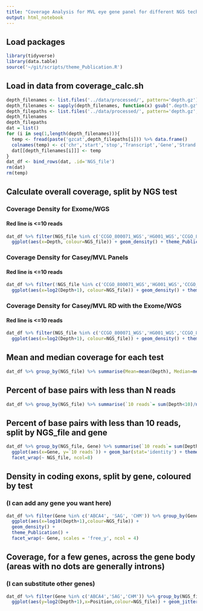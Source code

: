 ```yaml
---
title: "Coverage Analysis for MVL eye gene panel for different NGS tech"
output: html_notebook
---
```


## Load packages
```r
library(tidyverse)
library(data.table)
source('~/git/scripts/theme_Publication.R')
```
## Load in data from coverage_calc.sh
```r
depth_filenames <- list.files('../data/processed/', pattern='depth.gz')
depth_filenames <- sapply(depth_filenames, function(x) gsub(".depth.gz","",x))
depth_filepaths <- list.files('../data/processed/', pattern='depth.gz', full.names = T)
depth_filenames
depth_filepaths
dat = list()
for (i in seq(1,length(depth_filenames))){
  temp <- fread(paste('gzcat',depth_filepaths[i])) %>% data.frame()
  colnames(temp) <- c('chr','start','stop','Transcript','Gene','Strand', 'Position','Depth')
  dat[[depth_filenames[i]]] <- temp
}
dat_df <- bind_rows(dat, .id='NGS_file')
rm(dat)
rm(temp)
```


## Calculate overall coverage, split by NGS test

### Coverage Density for Exome/WGS
#### Red line is <=10 reads
```r
dat_df %>% filter(NGS_file %in% c('CCGO_800071_WGS','HG001_WGS','CCGO_800596_Exome')) %>% group_by(NGS_file) %>% 
  ggplot(aes(x=Depth, colour=NGS_file)) + geom_density() + theme_Publication() + coord_cartesian(xlim=c(0,300)) + geom_vline(xintercept = 10,colour='red')
```

### Coverage Density for Casey/MVL Panels
#### Red line is <=10 reads
```r
dat_df %>% filter(!NGS_file %in% c('CCGO_800071_WGS','HG001_WGS','CCGO_800596_Exome')) %>% group_by(NGS_file) %>% 
  ggplot(aes(x=log2(Depth+1), colour=NGS_file)) + geom_density() + theme_Publication() + geom_vline(xintercept = log2(10),colour='red')
```
### Coverage Density for Casey/MVL RD with the Exome/WGS
#### Red line is <=10 reads
```r
dat_df %>% filter(NGS_file %in% c('CCGO_800071_WGS','HG001_WGS','CCGO_800596_Exome','16-00307_RD')) %>% group_by(NGS_file) %>% 
  ggplot(aes(x=log2(Depth+1), colour=NGS_file)) + geom_density() + theme_Publication() + geom_vline(xintercept = log2(10), colour='red')
```

## Mean and median coverage for each test
```r
dat_df %>% group_by(NGS_file) %>% summarise(Mean=mean(Depth), Median=median(Depth), `25th`=quantile(Depth,0.25), `75th` = quantile(Depth,0.75))
```

## Percent of base pairs with less than N reads
```r
dat_df %>% group_by(NGS_file) %>% summarise(`10 reads`= sum(Depth<10)/n() * 100, `15 reads`= sum(Depth<15)/n() * 100, `20 reads`= sum(Depth<20)/n() * 100, `25 reads`= sum(Depth<25)/n() * 100)
```

## Percent of base pairs with less than 10 reads, split by NGS_file and gene
```r
dat_df %>% group_by(NGS_file, Gene) %>% summarise(`10 reads`= sum(Depth<10)/n() * 100) %>% 
  ggplot(aes(x=Gene, y=`10 reads`)) + geom_bar(stat='identity') + theme_Publication() + coord_flip() +
  facet_wrap(~ NGS_file, ncol=8)
```

## Density in coding exons, split by gene, coloured by test
### (I can add any gene you want here)
```r
dat_df %>% filter(Gene %in% c('ABCA4', 'SAG', 'CHM')) %>% group_by(Gene, NGS_file) %>% 
  ggplot(aes(x=log10(Depth+1),colour=NGS_file)) + 
  geom_density() + 
  theme_Publication() + 
  facet_wrap(~ Gene, scales = 'free_y', ncol = 4)
```

## Coverage, for a few genes, across the gene body (areas with no dots are generally introns)
### (I can substitute other genes)
```r
dat_df %>% filter(Gene %in% c('ABCA4','SAG','CHM')) %>% group_by(NGS_file,Gene) %>% mutate(Position=start+Position) %>% 
  ggplot(aes(y=log2(Depth+1),x=Position,colour=NGS_file)) + geom_jitter(alpha=0.4,size=0.1) + theme_Publication() + facet_wrap(~Gene, scale='free_x', ncol=1) + geom_hline(yintercept=log2(10),colour='red') + theme(axis.text.x = element_text(angle = 90, vjust = 0.5, hjust=1))
```
